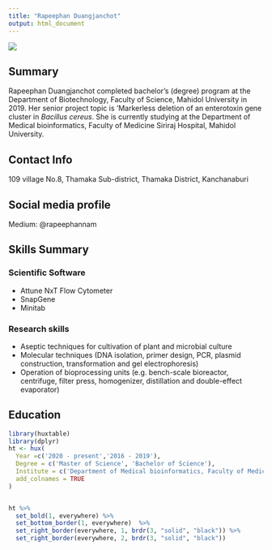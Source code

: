 ```yaml
---
title: "Rapeephan Duangjanchot"
output: html_document
---
```


![](Nam.jpg)

## Summary 

Rapeephan Duangjanchot completed bachelor’s (degree) program at the Department of Biotechnology, Faculty of Science, Mahidol University in 2019. Her senior project topic is ‘Markerless deletion of an enterotoxin gene cluster in *Bacillus cereus*. She is currently studying at the Department of Medical bioinformatics, Faculty of Medicine Siriraj Hospital, Mahidol University. 

## Contact Info
109 village No.8, Thamaka Sub-district, Thamaka District, Kanchanaburi

## Social media profile
Medium: @rapeephannam

## Skills Summary 

### Scientific Software

- Attune NxT Flow Cytometer 
- SnapGene
- Minitab  


### Research skills 

- Aseptic techniques for cultivation of plant and microbial culture
- Molecular techniques (DNA isolation, primer design, PCR, plasmid construction, 
transformation and gel electrophoresis)
- Operation of bioprocessing units (e.g. bench-scale bioreactor, centrifuge, filter 
press, homogenizer, distillation and double-effect evaporator) 

## Education

```r

library(huxtable)
library(dplyr) 
ht <- hux(
  Year =c('2020 - present','2016 - 2019'),
  Degree = c('Master of Science', 'Bachelor of Science'),
  Institute = c('Department of Medical bioinformatics, Faculty of Medicine Siriraj Hospital, Mahidol University','Department of Biotechnology, Faculty of Science, Mahidol University, Thailand'),
  add_colnames = TRUE
)


ht %>% 
  set_bold(1, everywhere) %>%
  set_bottom_border(1, everywhere)  %>%
  set_right_border(everywhere, 1, brdr(3, "solid", "black")) %>%
  set_right_border(everywhere, 2, brdr(3, "solid", "black"))


```
